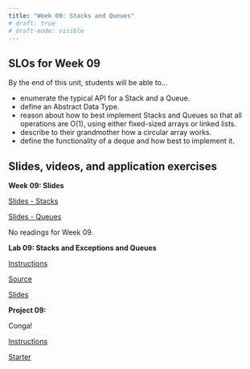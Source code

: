 ```yaml
---
title: "Week 09: Stacks and Queues"
# draft: true
# draft-mode: visible
---
```


## SLOs for Week 09

By the end of this unit, students will be able to...

- enumerate the typical API for a Stack and a Queue.
- define an Abstract Data Type.
- reason about how to best implement Stacks and Queues so that all operations are O(1), using either fixed-sized arrays or linked lists.
- describe to their grandmother how a circular array works.
- define the functionality of a deque and how best to implement it.


## Slides, videos, and application exercises

:::::: slide-deck
**Week 09: Slides**

::: slides
[Slides - Stacks](https://docs.google.com/presentation/d/1uZUDwlnWYPi2BWLpiYthU0ie6XTqio2bi-cm5YNUPOc/edit?usp=sharing){target="_blank"}
:::

::: slides
[Slides - Queues](https://docs.google.com/presentation/d/1QAkeV61SSHYK26jwF_Ti4PvtJSoc0KLZKmGZS_DSCgM/edit?usp=sharing){target="_blank"}
:::


<!-- ::: video
[Video](){target="_blank"}
::: -->

::: reading
No readings for Week 09.
:::
::::::

<!-- ## Lab -->

:::::: lab
**Lab 09: Stacks and Exceptions and Queues**

::: instructions
[Instructions](/labs/lab09.qmd)
:::

::: starter
[Source]()
:::

::: slides
[Slides]()
:::
::::::

<!-- ## Homework assignments -->

::::: homework
**Project 09:**

Conga!

::: instructions
[Instructions](/projects/proj09.qmd)
:::

::: starter
[Starter]()
:::
:::::